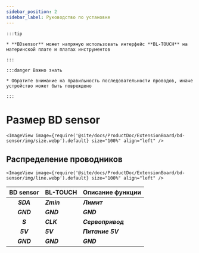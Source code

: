 ```yaml
---
sidebar_position: 2
sidebar_label: Руководство по установке
---
```




    :::tip

    * **BDsensor** может напрямую использовать интерфейс **BL-TOUCH** на материнской плате и платах инструментов

    :::

    :::danger Важно знать

    * Обратите внимание на правильность последовательности проводов, иначе устройство может быть повреждено

    :::

# Размер BD sensor


    <ImageView image={require('@site/docs/ProductDoc/ExtensionBoard/bd-sensor/img/size.webp').default} size="100%" align="left" />

## Распределение проводников

    <ImageView image={require('@site/docs/ProductDoc/ExtensionBoard/bd-sensor/img/line.webp').default} size="100%" align="left" />

|      BD sensor    |  BL-TOUCH  |  Описание функции |
| :---------------: | :--------- |:----------------- |
|    ***SDA***    | ***Zmin*** | ***Лимит***  |
|    ***GND***    | ***GND***  | ***GND*** |
|    ***S***      | ***CLK***  | ***Сервопривод***  |
|    ***5V***     | ***5V***   | ***Питание 5V***  |
|    ***GND***    | ***GND***  | ***GND***  |



